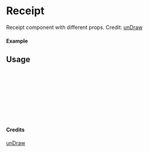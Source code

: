 
<Meta of={Receipt} title="unDraw/Receipt" />

# Receipt

Receipt component with different props.
Credit: [unDraw](https://undraw.co/illustrations)

#### Example

<Canvas of={Receipt.Primary} />

## Usage

```ts
import { Receipt } from "yadl-ui";

const Example = () => {
  return (
      <Receipt />
  );
};

export default Example;
```

#### Credits
[unDraw](https://undraw.co/illustrations)
